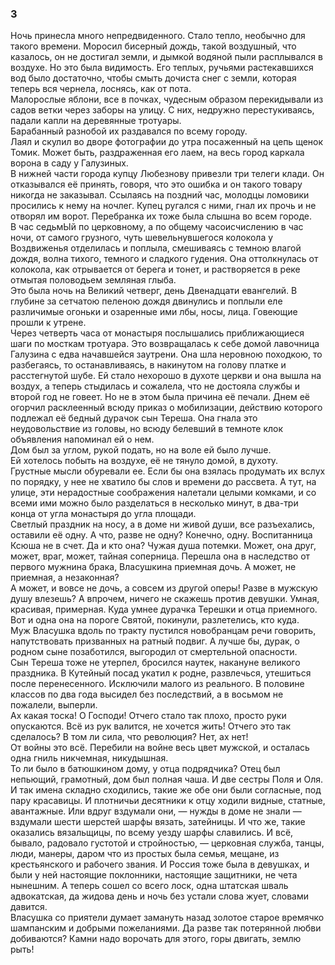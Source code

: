 ### 3 {-}

Ночь принесла много непредвиденного. Стало тепло, необычно для такого времени. Моросил бисерный дождь, такой воздушный, что казалось, он не достигал земли, и дымкой водяной пыли расплывался в воздухе. Но это была видимость. Его теплых, ручьями растекавшихся вод было достаточно, чтобы смыть дочиста снег с земли, которая теперь вся чернела, лоснясь, как от пота.<br/> Малорослые яблони, все в почках, чудесным образом перекидывали из садов ветки через заборы на улицу. С них, недружно перестукиваясь, падали капли на деревянные тротуары.<br/> Барабанный разнобой их раздавался по всему городу.<br/> Лаял и скулил во дворе фотографии до утра посаженный на цепь щенок Томик. Может быть, раздраженная его лаем, на весь город каркала ворона в саду у Галузиных.<br/> В нижней части города купцу Любезнову привезли три телеги клади. Он отказывался её принять, говоря, что это ошибка и он такого товару никогда не заказывал. Ссылаясь на поздний час, молодцы ломовики просились к нему на ночлег. Купец ругался с ними, гнал их прочь и не отворял им ворот. Перебранка их тоже была слышна во всем городе.<br/> В час седьмЫй по церковному, а по общему часоисчислению в час ночи, от самого грузного, чуть шевельнувшегося колокола у Воздвиженья отделилась и поплыла, смешиваясь с темною влагой дождя, волна тихого, темного и сладкого гудения. Она оттолкнулась от колокола, как отрывается от берега и тонет, и растворяется в реке отмытая половодьем земляная глыба.<br/> Это была ночь на Великий четверг, день Двенадцати евангелий. В глубине за сетчатою пеленою дождя двинулись и поплыли еле различимые огоньки и озаренные ими лбы, носы, лица. Говеющие прошли к утрене.<br/> Через четверть часа от монастыря послышались приближающиеся шаги по мосткам тротуара. Это возвращалась к себе домой лавочница Галузина с едва начавшейся заутрени. Она шла неровною походкою, то разбегаясь, то останавливаясь, в накинутом на голову платке и расстегнутой шубе. Ей стало нехорошо в духоте церкви и она вышла на воздух, а теперь стыдилась и сожалела, что не достояла службы и второй год не говеет. Но не в этом была причина её печали. Днем её огорчил расклеенный всюду приказ о мобилизации, действию которого подлежал её бедный дурачок сын Тереша. Она гнала это неудовольствие из головы, но всюду белевший в темноте клок объявления напоминал ей о нем.<br/> Дом был за углом, рукой подать, но на воле ей было лучше.<br/> Ей хотелось побыть на воздухе, её не тянуло домой, в духоту.<br/> Грустные мысли обуревали ее. Если бы она взялась продумать их вслух по порядку, у нее не хватило бы слов и времени до рассвета. А тут, на улице, эти нерадостные соображения налетали целыми комками, и со всеми ими можно было разделаться в несколько минут, в два-три конца от угла монастыря до угла площади.<br/> Светлый праздник на носу, а в доме ни живой души, все разъехались, оставили её одну. А что, разве не одну? Конечно, одну. Воспитанница Ксюша не в счет. Да и кто она? Чужая душа потемки. Может, она друг, может, враг, может, тайная соперница. Перешла она в наследство от первого мужнина брака, Власушкина приемная дочь. А может, не приемная, а незаконная?<br/> А может, и вовсе не дочь, а совсем из другой оперы! Разве в мужскую душу влезешь? А впрочем, ничего не скажешь против девушки. Умная, красивая, примерная. Куда умнее дурачка Терешки и отца приемного.<br/> Вот и одна она на пороге Святой, покинули, разлетелись, кто куда.<br/> Муж Власушка вдоль по тракту пустился новобранцам речи говорить, напутствовать призванных на ратный подвиг. А лучше бы, дурак, о родном сыне позаботился, выгородил от смертельной опасности.<br/> Сын Тереша тоже не утерпел, бросился наутек, накануне великого праздника. В Кутейный посад укатил к родне, развлечься, утешиться после перенесенного. Исключили малого из реального. В половине классов по два года высидел без последствий, а в восьмом не пожалели, выперли.<br/> Ах какая тоска! О Господи! Отчего стало так плохо, просто руки опускаются. Всё из рук валится, не хочется жить! Отчего это так сделалось? В том ли сила, что революция? Нет, ах нет!<br/> От войны это всё. Перебили на войне весь цвет мужской, и осталась одна гниль никчемная, никудышная.<br/> То ли было в батюшкином дому, у отца подрядчика? Отец был непьющий, грамотный, дом был полная чаша. И две сестры Поля и Оля. И так имена складно сходились, такие же обе они были согласные, под пару красавицы. И плотничьи десятники к отцу ходили видные, статные, авантажные. Или вдруг вздумали они, — нужды в доме не знали — вздумали шести шерстей шарфы вязать, затейницы. И что же, такие оказались вязальщицы, по всему уезду шарфы славились. И всё, бывало, радовало густотой и стройностью, — церковная служба, танцы, люди, манеры, даром что из простых была семья, мещане, из крестьянского и рабочего звания. И Россия тоже была в девушках, и были у ней настоящие поклонники, настоящие защитники, не чета нынешним. А теперь сошел со всего лоск, одна штатская шваль адвокатская, да жидова день и ночь без устали слова жует, словами давится.<br/> Власушка со приятели думает замануть назад золотое старое времячко шампанским и добрыми пожеланиями. Да разве так потерянной любви добиваются? Камни надо ворочать для этого, горы двигать, землю рыть!

